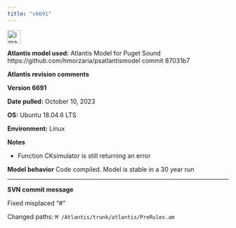 ```yaml
---
title: "v6691"
---
```


<img width="30" alt="image" src="https://user-images.githubusercontent.com/11339490/272713181-58a7442b-f4df-4987-9afe-cb4702236a8f.jpg">

**Atlantis model used:** Atlantis Model for Puget Sound https://github.com/hmorzaria/psatlantismodel commit 87031b7

**Atlantis revision comments**

**Version 6691**

**Date pulled:** October 10, 2023

**OS:** Ubuntu 18.04.6 LTS

**Environment:** Linux

**Notes**

-   Function CKsimulator is still returning an error

**Model behavior**
Code compiled. Model is stable in a 30 year run

--------------------------------------------------------------------------------

**SVN commit message** 

Fixed misplaced "#"

Changed paths:
 `  M /Atlantis/trunk/atlantis/PreRules.am `
